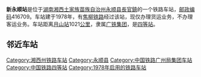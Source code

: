 {{noteTA
|1=zh-cn:始发车次; zh-hk:列車班次;
|2=zh-cn:车次; zh-hk:班次;
}}
{{Infobox China railway station 
|车站名称 = 新永顺站
|车站名称拼音 = Xinyongshun
|英文名称 = Xinyongshun Railway Station
|车站代码 = 44696
|电报码 = 
|拼音码 = 
|车站功能 = 货运站
|技术性质 = [[中间站|中间站]]
|业务性质 = 货运站
|车站地址 = [[湖南省|湖南省]][[湘西土家族苗族自治州|湘西土家族苗族自治州]][[永顺县|永顺县]]
|归属 = [[广铁集团|广铁集团]]
|车站等级 = [[四等站_(中铁)|四等站]]
|线路 = [[焦柳铁路|焦柳铁路]]
}}
'''新永顺站'''是位于[[湖南|湖南]][[湘西土家族苗族自治州|湘西土家族苗族自治州]][[永顺县|永顺县]][[長官鎮_(永順縣)|長官鎮]]的一个铁路车站，[[邮政编码|邮政编码]]416709。车站建于1978年，有[[焦柳铁路|焦柳铁路]]经过该站，现仅办理货运业务，不办理客运业务。车站距离[[月山站|月山站]]1021[[公里|公里]]，隶属[[广铁集团|广铁集团]]，是[[四等站_(中铁)|四等站]]。

==邻近车站==
{{start rail box|[[中国铁路|中国铁路]]}}
{{s-inop|[[回龙站_(湖南省)|回龙站]]|{{站|月山}}方向}}
{{s-line|[[焦柳铁路|焦柳铁路]]<br />← 8km 新永顺站 9km →}}
{{s-inop|[[施溶溪站|施溶溪站]]|{{站|柳州}}方向}}
{{end box}}
{{焦柳铁路}}
{{铁路车站小作品}}
{{湖南小作品}}

[[Category:湘西州铁路车站|Category:湘西州铁路车站]]
[[Category:永顺县|Category:永顺县]]
[[Category:中国铁路广州局集团车站|Category:中国铁路广州局集团车站]]
[[Category:中国铁路四等站|Category:中国铁路四等站]]
[[Category:1978年启用的铁路车站|Category:1978年启用的铁路车站]]